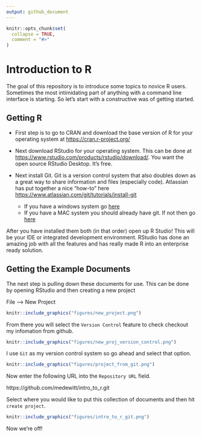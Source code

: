 ```yaml
---
output: github_document
---
```


<!-- README.md is generated from README.Rmd. Please edit that file -->

```r
knitr::opts_chunk$set(
  collapse = TRUE,
  comment = "#>"
)
```
# Introduction to R

The goal of this repository is to introduce some topics to novice R users. Sometimes the most intimidating part of anything with a command line interface is starting. So let's start with a constructive was of getting started.

## Getting R

* First step is to go to CRAN and download the base version of R for your operating system at [https://cran.r-project.org/](https://cran.r-project.org/)

* Next download RStudio for your operating system. This can be done at [https://www.rstudio.com/products/rstudio/download/](https://www.rstudio.com/products/rstudio/download/). You want the open source RStudio Desktop. It's free.

* Next install Git. Git is a version control system that also doubles down as a great way to share information and files (especially code). Atlassian has put together a nice "how-to" here [https://www.atlassian.com/git/tutorials/install-git](https://www.atlassian.com/git/tutorials/install-git)

    * If you have a windows system go [here](https://gitforwindows.org/)
    * If you have a MAC system you should already have git. If not then go [here](https://sourceforge.net/projects/git-osx-installer/files/)

After you have installed them both (in that order) open up R Studio! This will be your IDE or integrated development environment. RStudio has done an amazing job with all the features and has really made R into an enterprise ready solution.

## Getting the Example Documents

The next step is pulling down these documents for use. This can be done by opening RStudio and then creating a new project

File --> New Project

```r
knitr::include_graphics("figures/new_project.png")
```

From there you will select the `Version Control` feature to check checkout my infomation from github.

```r
knitr::include_graphics("figures/new_proj_version_control.png")
```

I use `Git` as my version control system so go ahead and select that option.

```r
knitr::include_graphics("figures/project_from_git.png")
```

Now enter the following URL into the `Repository URL` field. 

https://github.com/medewitt/intro_to_r.git

Select where you would like to put this collection of documents and then hit `create project`.

```r
knitr::include_graphics("figures/intro_to_r_git.png")
```

Now we're off!